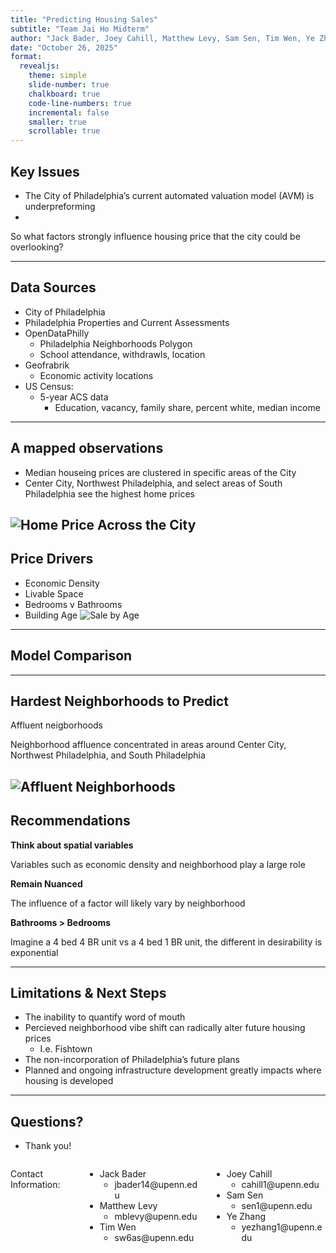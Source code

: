 ```yaml
---
title: "Predicting Housing Sales"
subtitle: "Team Jai Ho Midterm"
author: "Jack Bader, Joey Cahill, Matthew Levy, Sam Sen, Tim Wen, Ye Zhang"
date: "October 26, 2025"
format: 
  revealjs:
    theme: simple
    slide-number: true
    chalkboard: true
    code-line-numbers: true
    incremental: false
    smaller: true
    scrollable: true
---
```




## Key Issues

- The City of Philadelphia's current automated valuation model (AVM) is underpreforming
- 

So what factors strongly influence housing price that the city could be overlooking?


---

## Data Sources

- City of Philadelphia
 - Philadelphia Properties and Current Assessments
- OpenDataPhilly
  - Philadelphia Neighborhoods Polygon
  - School attendance, withdrawls, location
- Geofrabrik
  - Economic activity locations
- US Census:
  - 5-year ACS data
    - Education, vacancy, family share, percent white, median income

---

## A mapped observations
 - Median houseing prices are clustered in specific areas of the City
 - Center City, Northwest Philadelphia, and select areas of South Philadelphia see the highest home prices


![Home Price Across the City](median_price_map.png)
---

## Price Drivers

- Economic Density
- Livable Space
- Bedrooms v Bathrooms
- Building Age
![Sale by Age](homeSaleAge.jpeg)

---

## Model Comparison

---

## Hardest Neighborhoods to Predict

Affluent neigborhoods

Neighborhood affluence concentrated in areas around Center City, Northwest Philadelphia, and South Philadelphia

![Affluent Neighborhoods](neighborhood_income_map.png)
---

## Recommendations


**Think about spatial variables**

Variables such as economic density and neighborhood play a large role

**Remain Nuanced**

The influence of a factor will likely vary by neighborhood

**Bathrooms > Bedrooms**

Imagine a 4 bed 4 BR unit vs a 4 bed 1 BR unit, the different in desirability is exponential



---


## Limitations & Next Steps

-  The inability to quantify word of mouth
  - Percieved neighborhood vibe shift can radically alter  future housing prices
    - I.e. Fishtown
- The non-incorporation of Philadelphia's future plans
 - Planned and ongoing infrastructure development greatly impacts where housing is developed 

---

## Questions?

- Thank you!

:::: {.columns}

Contact Information:

::: {.column width="50%"}
- Jack Bader
  - jbader14@upenn.edu
- Matthew Levy
  - mblevy@upenn.edu
- Tim Wen
  - sw6as@upenn.edu

:::
 
::: {.column width="50%"}
- Joey Cahill
  - cahill1@upenn.edu
- Sam Sen
  - sen1@upenn.edu
- Ye Zhang
  - yezhang1@upenn.edu

:::

::::
